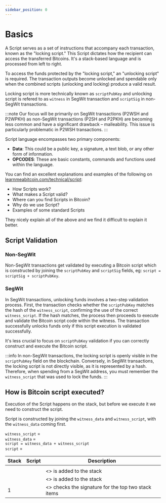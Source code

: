 ```yaml
---
sidebar_position: 0
---
```




# Basics

A Script serves as a set of instructions that accompany each transaction, known as the "locking script." This Script
dictates how the recipient can access the transferred Bitcoins. It's a stack-based language and is processed
from left to right.

To access the funds protected by the "locking script," an "unlocking script" is required. The transaction outputs become
unlocked and spendable only when the combined scripts (unlocking and locking) produce a valid result.

Locking script is more technically known as `scriptPubKey` and unlocking script is refered to as `witness` in SegWit
transaction and `scriptSig` in non-SegWit transactions.

:::note
Our focus will be primarily on SegWit transactions (P2WSH and P2WPKH) as non-SegWit transactions (P2SH and P2PKH) are
becoming less common and have a significant drawback – malleability. This issue is particularly problematic in P2WSH
transactions.
:::

Script language encompasses two primary components:

- **Data**: This could be a public key, a signature, a text blob, or any other form of information.
- **OPCODES**: These are basic constants, commands and functions used within the language.

<!--
Historically, OPCODES have been a subject of significant debate. Some OPCODES that were present in earlier iterations
have been deprecated due to their potential risks or harmful nature. New OPCODES are proposed on a regular basis, with
many currently under discussion.
-->

You can find an excellent explanations and examples of the following on [learnmeabitcoin.com/technical/script](https://learnmeabitcoin.com/technical/script):

- How Scripts work?
- What makes a Script valid?
- Where can you find Scripts in Bitcoin?
- Why do we use Script?
- Examples of some standard Scripts

They nicely explain all of the above and we find it difficult to explain it better.


## Script Validation 

### Non-SegWit 

Non-SegWit transactions get validated by executing a Bitcoin script which is constructed by joining the `scriptPubKey`
and `scriptSig` fields, eg: `script = scriptSig + scriptPubKey`.


### SegWit 

In SegWit transactions, unlocking funds involves a two-step validation process. First, the transaction checks whether
the `scriptPubKey` matches the hash of the `witness_script`, confirming the use of the correct `witness_script`. If the
hash matches, the process then proceeds to execute and validate the Bitcoin script code within the witness. The
transaction successfully unlocks funds only if this script execution is validated successfully.

It's less crucial to focus on `scriptPubKey` validation if you can correctly construct and execute the Bitcoin script.

:::info
In non-SegWit transactions, the locking script is openly visible in the `scriptPubKey` field on the blockchain.
Conversely, in SegWit transactions, the locking script is not directly visible, as it is represented by a hash.
Therefore, when spending from a SegWit address, you must remember the `witness_script` that was used to lock the funds.
:::


## How is Bitcoin script executed?

Execution of the Script happens on the stack, but before we execute it we need to construct the script.

Script is constructed by joining the `witness_data` and `witness_script`, with the `witness_data` coming first.

`witness_script` = <PublicKey /> <OpCode name="OP_CHECKSIG" /><br/>
`witness_data` = <Signature /><br/>
`script = witness_data + witness_script`<br/>
`script` = <Signature /> <PublicKey /> <OpCode name="OP_CHECKSIG" />

<table>
    <thead>
        <th>Stack</th>
        <th>Script</th>
        <th>Description</th>
    </thead>
    <tbody>
        <tr>
            <td style={{ textAlign: "center" }}></td>
            <td>
              <Signature />
              <PublicKey />
              <OpCode name="OP_CHECKSIG" />
            </td>
            <td></td>
        </tr>
        <tr>
            <td style={{ textAlign: "center" }}>
              <Signature />
            </td>
            <td>
              <PublicKey />
              <OpCode name="OP_CHECKSIG" />
            </td>
            <td>
              <><Signature /> is added to the stack</>
            </td>
        </tr>
        <tr>
            <td style={{ textAlign: "center" }}>
              <PublicKey />
              <br/>
              <Signature />
            </td>
            <td>
              <OpCode name="OP_CHECKSIG" />
            </td>
            <td>
              <><PublicKey /> is added to the stack</>
            </td>
        </tr>
        <tr>
            <td style={{ textAlign: "center" }}>1</td>
            <td></td>
            <td>
              <><OpCode name="OP_CHECKSIG" /> checks the signature for the top two stack items</>
            </td>
        </tr>
    </tbody>
</table>

<!-- THIS IS FOR P2PKH and we wish to primarly discuss segwit transactions on this page ...
## How to get the locking script aka. scriptPubKey?

Using `bitcoin-cli` you can look at the locking script by fetching a raw transaction and looking at the `vout` field.

This is how you can get a raw transaction.

```bash
$ bitcoin-cli getrawtransaction <transaction id> 2
```

In this example we only extract the `vout` field:

```bash
$ bitcoin-cli getrawtransaction c34798e099c08bd543cb09ff584d7e3aa890c0f077dc30726226805199d5f4c5 2 | jq '.vout'
[
  {
    "value": 0.00096761,
    "n": 0,
    "scriptPubKey": {
      "asm": "OP_DUP OP_HASH160 1e55cbefb08c593f6cf3227ef00fea4c8415fad7 OP_EQUALVERIFY OP_CHECKSIG",
      "desc": "addr(13mQ41XHghPKosyjwpHNPmWTPjSkQA3SKj)#wgq6gmvd",
      "hex": "76a9141e55cbefb08c593f6cf3227ef00fea4c8415fad788ac",
      "address": "13mQ41XHghPKosyjwpHNPmWTPjSkQA3SKj",
      "type": "pubkeyhash"
    }
  },
  {
    "value": 0.0098774,
    "n": 1,
    "scriptPubKey": {
      "asm": "0 ec6a3a46be774958cca64a39d456e8d99bb48c4f",
      "desc": "addr(bc1qa34r5347way43n9xfguag4hgmxdmfrz0juk2a7)#tnkprd53",
      "hex": "0014ec6a3a46be774958cca64a39d456e8d99bb48c4f",
      "address": "bc1qa34r5347way43n9xfguag4hgmxdmfrz0juk2a7",
      "type": "witness_v0_keyhash"
    }
  }
]
```

The script for the scriptPubKey (locking script) can be most human-readable by checking the `asm` field. You can also
see the `type` of the scriptPubKey that was used in case it was a standard one.

## How to construct an unlocking script?

The way you structure scriptSig depends on the scriptPubKey: you need to use the right key to unlock and spend the output
of a transaction. 


## How to construct a transaction?
-->
